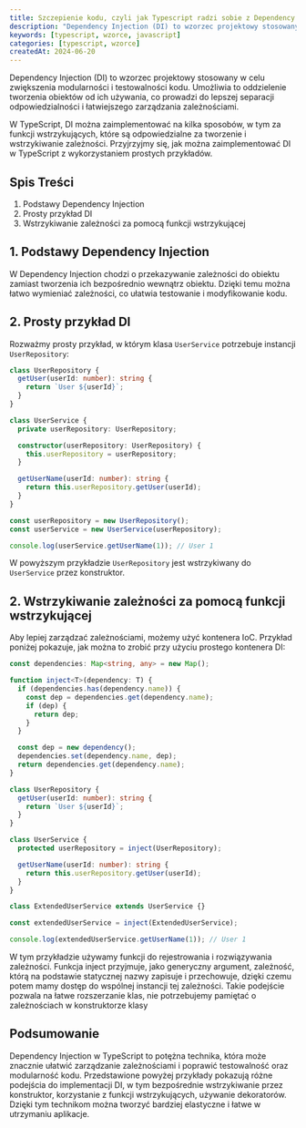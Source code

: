 ```yaml
---
title: Szczepienie kodu, czyli jak Typescript radzi sobie z Dependency Injection
description: "Dependency Injection (DI) to wzorzec projektowy stosowany w celu zwiększenia modularności i testowalności kodu. Umożliwia to oddzielenie tworzenia obiektów od ich używania, co prowadzi do lepszej separacji odpowiedzialności i łatwiejszego zarządzania zależnościami. W TypeScript, DI można zaimplementować na kilka sposobów, w tym za funkcji wstrzykujących, które są odpowiedzialne za tworzenie i wstrzykiwanie zależności. Przyjrzyjmy się, jak można zaimplementować DI w TypeScript z wykorzystaniem prostych przykładów."
keywords: [typescript, wzorce, javascript]
categories: [typescript, wzorce]
createdAt: 2024-06-20
---
```


Dependency Injection (DI) to wzorzec projektowy stosowany w celu zwiększenia modularności i testowalności kodu. Umożliwia to oddzielenie tworzenia obiektów od ich używania, co prowadzi do lepszej separacji odpowiedzialności i łatwiejszego zarządzania zależnościami.

W TypeScript, DI można zaimplementować na kilka sposobów, w tym za funkcji wstrzykujących, które są odpowiedzialne za tworzenie i wstrzykiwanie zależności. Przyjrzyjmy się, jak można zaimplementować DI w TypeScript z wykorzystaniem prostych przykładów.

## Spis Treści

1. Podstawy Dependency Injection
2. Prosty przykład DI
3. Wstrzykiwanie zależności za pomocą funkcji wstrzykującej

## 1. Podstawy Dependency Injection

W Dependency Injection chodzi o przekazywanie zależności do obiektu zamiast tworzenia ich bezpośrednio wewnątrz obiektu. Dzięki temu można łatwo wymieniać zależności, co ułatwia testowanie i modyfikowanie kodu.

## 2. Prosty przykład DI

Rozważmy prosty przykład, w którym klasa `UserService` potrzebuje instancji `UserRepository`:

```typescript
class UserRepository {
  getUser(userId: number): string {
    return `User ${userId}`;
  }
}

class UserService {
  private userRepository: UserRepository;

  constructor(userRepository: UserRepository) {
    this.userRepository = userRepository;
  }

  getUserName(userId: number): string {
    return this.userRepository.getUser(userId);
  }
}

const userRepository = new UserRepository();
const userService = new UserService(userRepository);

console.log(userService.getUserName(1)); // User 1
```

W powyższym przykładzie `UserRepository` jest wstrzykiwany do `UserService` przez konstruktor.

## 2. Wstrzykiwanie zależności za pomocą funkcji wstrzykującej

Aby lepiej zarządzać zależnościami, możemy użyć kontenera IoC. Przykład poniżej pokazuje, jak można to zrobić przy użyciu prostego kontenera DI:

```typescript
const dependencies: Map<string, any> = new Map();

function inject<T>(dependency: T) {
  if (dependencies.has(dependency.name)) {
    const dep = dependencies.get(dependency.name);
    if (dep) {
      return dep;
    }
  }

  const dep = new dependency();
  dependencies.set(dependency.name, dep);
  return dependencies.get(dependency.name);
}

class UserRepository {
  getUser(userId: number): string {
    return `User ${userId}`;
  }
}

class UserService {
  protected userRepository = inject(UserRepository);

  getUserName(userId: number): string {
    return this.userRepository.getUser(userId);
  }
}

class ExtendedUserService extends UserService {}

const extendedUserService = inject(ExtendedUserService);

console.log(extendedUserService.getUserName(1)); // User 1
```

W tym przykładzie używamy funkcji do rejestrowania i rozwiązywania zależności.
Funkcja inject przyjmuje, jako generyczny argument, zależność, którą na podstawie statycznej nazwy zapisuje i przechowuje, dzięki czemu potem mamy dostęp do wspólnej instancji tej zależności.
Takie podejście pozwala na łatwe rozszerzanie klas, nie potrzebujemy pamiętać o zależnościach w konstruktorze klasy

## Podsumowanie

Dependency Injection w TypeScript to potężna technika, która może znacznie ułatwić zarządzanie zależnościami i poprawić testowalność oraz modularność kodu. Przedstawione powyżej przykłady pokazują różne podejścia do implementacji DI, w tym bezpośrednie wstrzykiwanie przez konstruktor, korzystanie z funkcji wstrzykujących, używanie dekoratorów. Dzięki tym technikom można tworzyć bardziej elastyczne i łatwe w utrzymaniu aplikacje.
